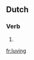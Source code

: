 ==Dutch==

===Verb===
{{head|en|present participle}}

# {{present participle of|luv|lang=en|nocat=1}}

[[fr:luving]]